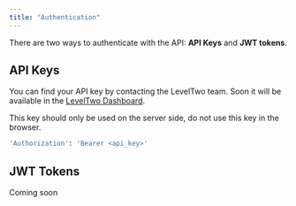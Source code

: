 ```yaml
---
title: "Authentication"
---
```


There are two ways to authenticate with the API: **API Keys** and **JWT tokens**.

## API Keys

You can find your API key by contacting the LevelTwo team. Soon it will be available in the [LevelTwo Dashboard](https://ltwo.io/dashboard/developers).

<Warning>This key should only be used on the server side, do not use this key in the browser.</Warning>

```bash
'Authorization': 'Bearer <api_key>'
```

## JWT Tokens

Coming soon